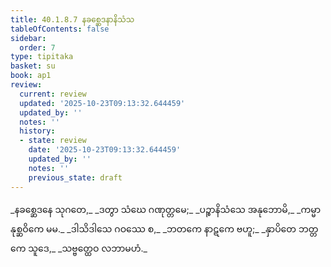 ```yaml
---
title: 40.1.8.7 နခစ္ဆေဒနာနိသံသ
tableOfContents: false
sidebar:
  order: 7
type: tipitaka
basket: su
book: ap1
review:
  current: review
  updated: '2025-10-23T09:13:32.644459'
  updated_by: ''
  notes: ''
  history:
  - state: review
    date: '2025-10-23T09:13:32.644459'
    updated_by: ''
    notes: ''
    previous_state: draft
---
```



<ReviewStatus review={frontmatter.review} showDetails={true} />

<HypothesisAnnotation frontmatter={frontmatter} />

<DynamicBreadcrumb />

<Division number="112" book="ap1" e="ch" v="20" p="360">

<Paragraph number="4409" type="verses" book="ap1">
_နခစ္ဆေဒနေ သုဂတေ,_  
_ဒတွာ သံဃေ ဂဏုတ္တမေ;_  
_ပဉ္စာနိသံသေ အနုဘောမိ,_  
_ကမ္မာနုစ္ဆဝိကေ မမ._  

</Paragraph>

</Division>
<Division number="113" book="ap1" e="ch" v="20" p="360">

<Paragraph number="4410" type="verses" book="ap1">
_ဒါသိဒါသေ ဂဝဿေ စ,_  
_ဘတကေ နာဋကေ ဗဟူ;_  
_နှာပိတေ ဘတ္တကေ သူဒေ,_  
_သဗ္ဗတ္ထေဝ လဘာမဟံ._
</Paragraph>
</Division>